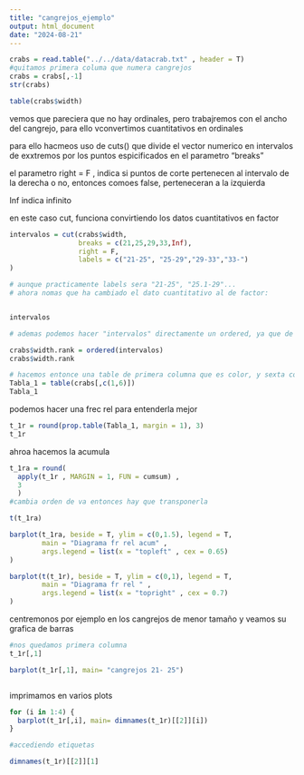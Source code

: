 ```yaml
---
title: "cangrejos_ejemplo"
output: html_document
date: "2024-08-21"
---
```


```r
crabs = read.table("../../data/datacrab.txt" , header = T)
#quitamos primera columa que numera cangrejos
crabs = crabs[,-1]
str(crabs)

table(crabs$width)

```

vemos que pareciera que no hay ordinales, pero trabajremos con el ancho del cangrejo, para ello vconvertimos cuantitativos en ordinales

para ello hacmeos uso de cuts() que divide el vector numerico en intervalos de exxtremos por los puntos espicificados en el parametro "breaks"

el parametro right = F , indica si puntos de corte pertenecen al intervalo de la derecha o no, entonces comoes false, perteneceran a la izquierda

Inf indica infinito

en este caso cut, funciona convirtiendo los datos cuantitativos en factor

```r
intervalos = cut(crabs$width,
                 breaks = c(21,25,29,33,Inf),
                 right = F,
                 labels = c("21-25", "25-29","29-33","33-")
)

# aunque practicamente labels sera "21-25", "25.1-29"...
# ahora nomas que ha cambiado el dato cuantitativo al de factor:


intervalos

```

```r
# ademas podemos hacer "intervalos" directamente un ordered, ya que de alguna forma se pone por default el orden dado en labels al usarlo como parametro de cuts, esto lo hacemos añadiendo otra columna llamara width.rank

crabs$width.rank = ordered(intervalos)
crabs$width.rank

```


```r
# hacemos entonce una table de primera columna que es color, y sexta columna que es la ultima variable añadida
Tabla_1 = table(crabs[,c(1,6)])
Tabla_1
```

podemos hacer una frec rel para entenderla mejor

```r
t_1r = round(prop.table(Tabla_1, margin = 1), 3)
t_1r

```

ahroa hacemos la acumula
```r
t_1ra = round(
  apply(t_1r , MARGIN = 1, FUN = cumsum) ,
  3
  )
#cambia orden de va entonces hay que transponerla

t(t_1ra)

```

```r
barplot(t_1ra, beside = T, ylim = c(0,1.5), legend = T,
        main = "Diagrama fr rel acum" , 
        args.legend = list(x = "topleft" , cex = 0.65)
)


```
```r
barplot(t(t_1r), beside = T, ylim = c(0,1), legend = T,
        main = "Diagrama fr rel " , 
        args.legend = list(x = "topright" , cex = 0.7)
)


```
centremonos por ejemplo en los cangrejos de menor tamaño y veamos su grafica de barras

```r
#nos quedamos primera columna
t_1r[,1]

barplot(t_1r[,1], main= "cangrejos 21- 25")



```

imprimamos en varios plots

```r
for (i in 1:4) {
  barplot(t_1r[,i], main= dimnames(t_1r)[[2]][i])
}

```
```r
#accediendo etiquetas

dimnames(t_1r)[[2]][1]

```









